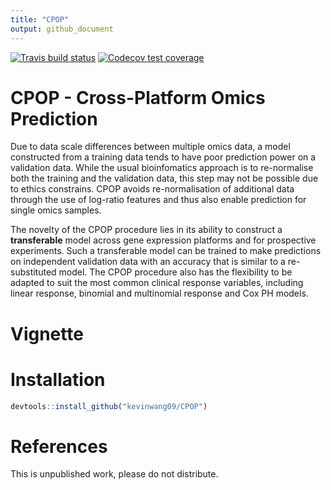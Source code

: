 ```yaml
---
title: "CPOP"
output: github_document
---
```


[![Travis build status](https://travis-ci.org/kevinwang09/CPOP.svg?branch=master)](https://travis-ci.org/kevinwang09/CPOP)
[![Codecov test coverage](https://codecov.io/gh/kevinwang09/CPOP/branch/master/graph/badge.svg)](https://codecov.io/gh/kevinwang09/CPOP?branch=master)

 
# CPOP - Cross-Platform Omics Prediction

Due to data scale differences between multiple omics data, a model constructed from a training data tends to have poor prediction power on a validation data. While the usual bioinfomatics approach is to re-normalise both the training and the validation data, this step may not be possible due to ethics constrains. CPOP avoids re-normalisation of additional data through the use of log-ratio features and thus also enable prediction for single omics samples. 

The novelty of the CPOP procedure lies in its ability to construct a **transferable** model across gene expression platforms and for prospective experiments. Such a transferable model can be trained to make predictions on independent validation data with an accuracy that is similar to a re-substituted model. The CPOP procedure also has the flexibility to be adapted to suit the most common clinical response variables, including linear response, binomial and multinomial response and Cox PH models. 

# Vignette 



# Installation 

```r
devtools::install_github("kevinwang09/CPOP")
```


# References

This is unpublished work, please do not distribute.
